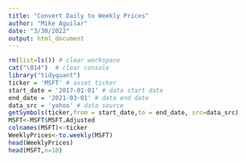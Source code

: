 ---
title: "Convert Daily to Weekly Prices"
author: "Mike Aguilar"
date: "3/30/2022"
output: html_document
---

<!-- ### Convert Daily to Weekly Prices -->
```{r}
rm(list=ls()) # clear workspace
cat("\014")  # clear console
library("tidyquant") 
ticker = 'MSFT' # asset ticker
start_date = '2017-01-01' # data start date
end_date = '2021-03-01' # data end date
data_src = 'yahoo' # data source
getSymbols(ticker,from = start_date,to = end_date, src=data_src)
MSFT<-MSFT$MSFT.Adjusted
colnames(MSFT)<-ticker
WeeklyPrices<-to.weekly(MSFT)
head(WeeklyPrices)
head(MSFT,n=10)
```